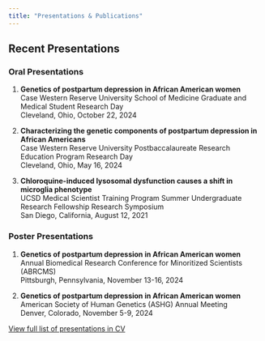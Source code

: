 ```yaml
---
title: "Presentations & Publications"
---
```


## Recent Presentations

### Oral Presentations

1.  **Genetics of postpartum depression in African American women**\
    Case Western Reserve University School of Medicine Graduate and Medical Student Research Day\
    Cleveland, Ohio, October 22, 2024

2.  **Characterizing the genetic components of postpartum depression in African Americans**\
    Case Western Reserve University Postbaccalaureate Research Education Program Research Day\
    Cleveland, Ohio, May 16, 2024

3.  **Chloroquine-induced lysosomal dysfunction causes a shift in microglia phenotype**\
    UCSD Medical Scientist Training Program Summer Undergraduate Research Fellowship Research Symposium\
    San Diego, California, August 12, 2021

### Poster Presentations

1.  **Genetics of postpartum depression in African American women**\
    Annual Biomedical Research Conference for Minoritized Scientists (ABRCMS)\
    Pittsburgh, Pennsylvania, November 13-16, 2024

2.  **Genetics of postpartum depression in African American women**\
    American Society of Human Genetics (ASHG) Annual Meeting\
    Denver, Colorado, November 5-9, 2024

[View full list of presentations in CV](../files/CV.pdf)
